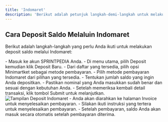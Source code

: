 ```yaml
---
title: 'Indomaret'
description: 'Berikut adalah petunjuk langkah-demi-langkah untuk melakukan deposit saldo melalui Indomaret di Sprintpedia.'
---
```


## Cara Deposit Saldo Melaluin Indomaret
Berikut adalah langkah-langkah yang perlu Anda ikuti untuk melakukan deposit saldo melalui Indomaret:

<Steps>
    <Step title="Login ke Akun Sprintpedia">
        - Masuk ke akun <Tooltip tip="SMM Panel Indonesia">SPRINTPEDIA</Tooltip> Anda.
        - Di menu utama, pilih Deposit kemudian klik Deposit Baru.
    </Step>
    <Step title="Pilih Jenis Pembayaran">
        - Dari daftar yang tersedia, pilih opsi Minimartket sebagai metode pembayaran.
    </Step>
    <Step title="Pilih Metode Pembayaran">
        - Pilih metode pembayaran Indomaret dari pilihan yang tersedia.
    </Step>
    <Step title="Masukkan Jumlah Deposit">
        - Tentukan jumlah saldo yang ingin Anda depositkan.
        - Pastikan nominal yang Anda masukkan sudah benar dan sesuai dengan kebutuhan Anda.
    </Step>
    <Step title="Konfirmasi Transaksi">
        - Setelah memeriksa kembali detail transaksi, klik tombol Submit untuk melanjutkan.
        <Frame>
        <img src="/images/deposit-indomaret.png" alt="Tampilan Deposit Indomaret" />
        </Frame>
    </Step>
    <Step title="Proses Invoice">
        - Anda akan diarahkan ke halaman Invoice untuk menyelesaikan pembayaran.
        - Silakan ikuti instruksi yang tertera untuk menyelesaikan pembayaran.
        - Setelah pembayaran, saldo Anda akan masuk secara otomatis setelah pembayaran diterima.
    </Step>
</Steps>
